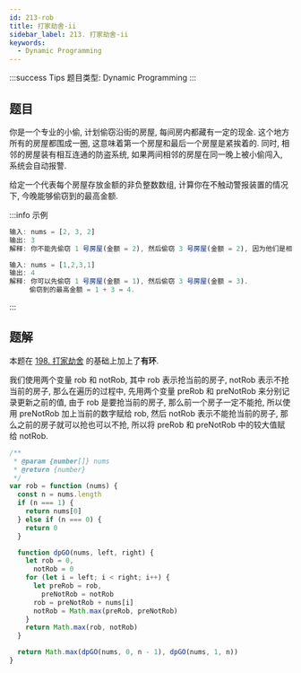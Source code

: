 ```yaml
---
id: 213-rob
title: 打家劫舍-ii
sidebar_label: 213. 打家劫舍-ii
keywords:
  - Dynamic Programming
---
```


:::success Tips
题目类型: Dynamic Programming
:::

## 题目

你是一个专业的小偷, 计划偷窃沿街的房屋, 每间房内都藏有一定的现金. 这个地方所有的房屋都围成一圈, 这意味着第一个房屋和最后一个房屋是紧挨着的. 同时, 相邻的房屋装有相互连通的防盗系统, 如果两间相邻的房屋在同一晚上被小偷闯入, 系统会自动报警.

给定一个代表每个房屋存放金额的非负整数数组, 计算你在不触动警报装置的情况下, 今晚能够偷窃到的最高金额.

:::info 示例

```ts
输入: nums = [2, 3, 2]
输出: 3
解释: 你不能先偷窃 1 号房屋(金额 = 2), 然后偷窃 3 号房屋(金额 = 2), 因为他们是相邻的.
```

```ts
输入: nums = [1,2,3,1]
输出: 4
解释: 你可以先偷窃 1 号房屋(金额 = 1), 然后偷窃 3 号房屋(金额 = 3).
     偷窃到的最高金额 = 1 + 3 = 4.
```

:::

## 题解

本题在 [198. 打家劫舍](/leetcode/medium/198-rob) 的基础上加上了**有环**.

我们使用两个变量 rob 和 notRob, 其中 rob 表示抢当前的房子, notRob 表示不抢当前的房子, 那么在遍历的过程中, 先用两个变量 preRob 和 preNotRob 来分别记录更新之前的值, 由于 rob 是要抢当前的房子, 那么前一个房子一定不能抢, 所以使用 preNotRob 加上当前的数字赋给 rob, 然后 notRob 表示不能抢当前的房子, 那么之前的房子就可以抢也可以不抢, 所以将 preRob 和 preNotRob 中的较大值赋给 notRob.

```ts
/**
 * @param {number[]} nums
 * @return {number}
 */
var rob = function (nums) {
  const n = nums.length
  if (n === 1) {
    return nums[0]
  } else if (n === 0) {
    return 0
  }

  function dpGO(nums, left, right) {
    let rob = 0,
      notRob = 0
    for (let i = left; i < right; i++) {
      let preRob = rob,
        preNotRob = notRob
      rob = preNotRob + nums[i]
      notRob = Math.max(preRob, preNotRob)
    }
    return Math.max(rob, notRob)
  }

  return Math.max(dpGO(nums, 0, n - 1), dpGO(nums, 1, n))
}
```
